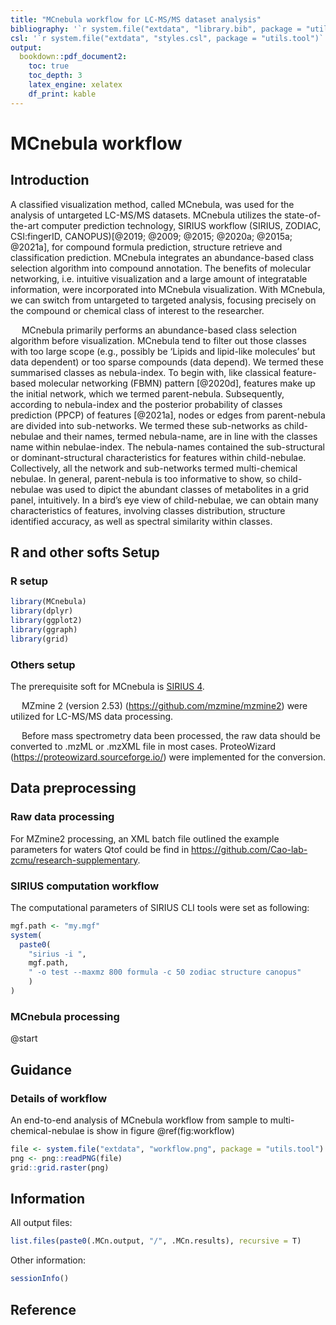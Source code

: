 ```yaml
---
title: "MCnebula workflow for LC-MS/MS dataset analysis"
bibliography: '`r system.file("extdata", "library.bib", package = "utils.tool")`'
csl: '`r system.file("extdata", "styles.csl", package = "utils.tool")`'
output:
  bookdown::pdf_document2:
    toc: true
    toc_depth: 3
    latex_engine: xelatex
    df_print: kable
---
```


# MCnebula workflow

## Introduction

A classified visualization method, called MCnebula, was used for the analysis of untargeted LC-MS/MS datasets.
MCnebula utilizes the state-of-the-art computer prediction technology, SIRIUS workflow (SIRIUS, ZODIAC, CSI:fingerID, CANOPUS)[@2019; @2009; @2015; @2020a; @2015a; @2021a], for compound formula prediction, structure retrieve and classification prediction.
MCnebula integrates an abundance-based class selection algorithm into compound annotation.
The benefits of molecular networking, i.e. intuitive visualization and a large amount of integratable information, were incorporated into MCnebula visualization.
With MCnebula, we can switch from untargeted to targeted analysis, focusing precisely on the compound or chemical class of interest to the researcher.  

&ensp;&ensp; 
MCnebula primarily performs an abundance-based class selection algorithm before visualization.
MCnebula tend to filter out those classes with too large scope (e.g., possibly be 'Lipids and lipid-like molecules' but data dependent) or too sparse compounds (data depend).
We termed these summarised classes as nebula-index.
To begin with, like classical feature-based molecular networking (FBMN) pattern [@2020d], features make up the initial network, which we termed parent-nebula.
Subsequently, according to nebula-index and the posterior probability of classes prediction (PPCP) of features [@2021a], nodes or edges from parent-nebula are divided into sub-networks.
We termed these sub-networks as child-nebulae and their names, termed nebula-name, are in line with the classes name within nebulae-index.
The nebula-names contained the sub-structural or dominant-structural characteristics for features within child-nebulae.
Collectively, all the network and sub-networks termed multi-chemical nebulae.
In general, parent-nebula is too informative to show, so child-nebulae was used to dipict the abundant classes of metabolites in a grid panel, intuitively.
In a bird's eye view of child-nebulae, we can obtain many characteristics of features, involving classes distribution, structure identified accuracy, as well as spectral similarity within classes.

## R and other softs Setup

### R setup

```r
library(MCnebula)
library(dplyr)
library(ggplot2)
library(ggraph)
library(grid)
```

### Others setup

The prerequisite soft for MCnebula is [SIRIUS 4](https://bio.informatik.uni-jena.de/software/sirius/).  

&ensp;&ensp; 
MZmine 2 (version 2.53) (<https://github.com/mzmine/mzmine2>) were utilized for LC-MS/MS data processing.

&ensp;&ensp; 
Before mass spectrometry data been processed, the raw data should be converted to .mzML or .mzXML file in most cases.
ProteoWizard (<https://proteowizard.sourceforge.io/>) were implemented for the conversion.

## Data preprocessing

### Raw data processing

For MZmine2 processing, an XML batch file outlined the example parameters for waters Qtof could be find in <https://github.com/Cao-lab-zcmu/research-supplementary>.

### SIRIUS computation workflow

The computational parameters of SIRIUS CLI tools were set as following:

```r
mgf.path <- "my.mgf"
system(
  paste0(
    "sirius -i ",
    mgf.path,
    " -o test --maxmz 800 formula -c 50 zodiac structure canopus"
    )
)
```

### MCnebula processing

@start

## Guidance

### Details of workflow

An end-to-end analysis of MCnebula workflow from sample to multi-chemical-nebulae is show in figure \@ref(fig:workflow)

```r
file <- system.file("extdata", "workflow.png", package = "utils.tool")
png <- png::readPNG(file)
grid::grid.raster(png)
```

## Information

All output files:

```r
list.files(paste0(.MCn.output, "/", .MCn.results), recursive = T)
```

Other information:

```r
sessionInfo()
```

## Reference

